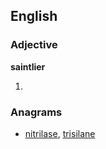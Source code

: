==English==

===Adjective===
'''saintlier'''

# {{comparative of|saintly}}

===Anagrams===
* [[nitrilase#English|nitrilase]], [[trisilane#English|trisilane]]